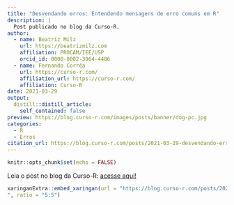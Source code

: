 ```yaml
---
title: "Desvendando erros: Entendendo mensagens de erro comuns em R"
description: |
  Post publicado no blog da Curso-R.
author:
  - name: Beatriz Milz
    url: https://beatrizmilz.com
    affiliation: PROCAM/IEE/USP
    orcid_id: 0000-0002-3064-4486
  - name: Fernando Corrêa
    url: https://curso-r.com/
    affiliation_url: https://curso-r.com/
    affiliation: Curso-R
date: 2021-03-29
output:
  distill::distill_article:
    self_contained: false
preview: https://blog.curso-r.com/images/posts/banner/dog-pc.jpg
categories:
  - R
  - Erros
citation_url: https://blog.curso-r.com/posts/2021-03-29-desvendando-erros/
---
```



```r
knitr::opts_chunk$set(echo = FALSE)
```


Leia o post no blog da Curso-R: [acesse aqui!](https://blog.curso-r.com/posts/2021-03-29-desvendando-erros/)

```r
xaringanExtra::embed_xaringan(url = "https://blog.curso-r.com/posts/2021-03-29-desvendando-erros/
", ratio = "5:5")
```




